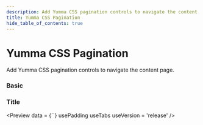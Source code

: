 ```yaml
---
description: Add Yumma CSS pagination controls to navigate the content page.
title: Yumma CSS Pagination
hide_table_of_contents: true
---
```



# Yumma CSS Pagination

Add Yumma CSS pagination controls to navigate the content page.

### Basic

<Preview
  data = {basic}
  usePadding
  useTabs
  useVersion = 'release'
/>

### Title

<Preview
  data = {``}
  usePadding
  useTabs
  useVersion = 'release'
/>